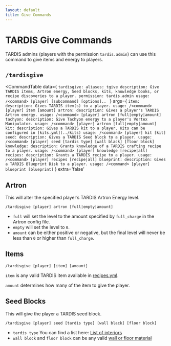```yaml
---
layout: default
title: Give Commands
---
```



# TARDIS Give Commands

TARDIS admins (players with the permission `tardis.admin`) can use this command to give items and energy to players.

## `/tardisgive`

<CommandTable data={
    `tardisgive:
        aliases: tgive
        description: Give TARDIS items, Artron energy, Seed blocks, kits, knowledge books, or recipe discoveries to a player.
        permission: tardis.admin
        usage: /<command> [player] [subcommand] [options]..
    `
}
args={
    `
    item:
      description: Gives TARDIS item(s) to a player.
      usage: /<command> [player] item [amount]
    artron:
      description: Gives a player's TARDIS Artron energy.
      usage: /<command> [player] artron [full|empty|amount]
    tachyon:
      description: Give Tachyon energy to a player's Vortex Manipulator.
      usage: /<command> [player] artron [full|empty|amount]
    kit:
      description: Gives a TARDIS kit to a player. Kits can be configured in [kits.yml](../kits)
      usage: /<command> [player] kit [kit]
    seed:
      description: Gives a TARDIS Seed block to a player.
      usage: /<command> [player] seed [tardis type] [wall black] [floor block]
    knowledge:
      description: Grants knowledge of a TARDIS crafting recipe to a player.
      usage: /<command> [player] knowledge [recipe|all]
    recipes:
      description: Grants a TARDIS recipe to a player.
      usage: /<command> [player] recipes [recipe|all]
    blueprint:
      description: Gives a TARDIS Blueprint Disk to a player.
      usage: /<command> [player] blueprint [blueprint]
`
}
extra='false'
>

</CommandTable>

## Artron

This will alter the specified player’s TARDIS Artron Energy level.

```
/tardisgive [player] artron [full|empty|amount]
```

- `full` will set the level to the amount specified by `full_charge` in the Artron config file.
- `empty` will set the level to `0`.
- `amount` can be either positive or negative, but the final level will never be less than `0` or higher
than `full_charge`.

## Items

```
/tardisgive [player] [item] [amount]
```

`item` is any valid TARDIS item available in [recipes.yml](/recipes).

`amount` determines how many of the item to give the player.

## Seed Blocks

This will give the player a TARDIS seed block.

```
/tardisgive [player] seed [tardis type] [wall black] [floor block]
```

- `tardis type` You can find a list here: [List of interiors](/creating-a-tardis#tardis-types)
- `wall block` and `floor block` can be any valid [wall or floor material](/walls)
